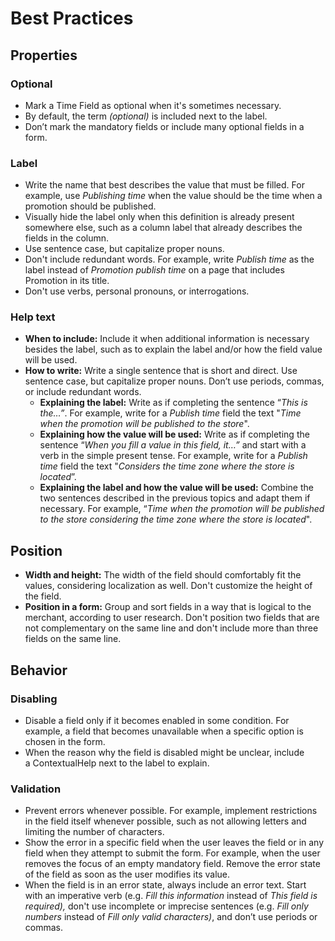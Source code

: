 # Best Practices

## Properties

### Optional

- Mark a Time Field as optional when it's sometimes necessary.
- By default, the term *(optional)* is included next to the label.
- Don’t mark the mandatory fields or include many optional fields in a form.

### Label

- Write the name that best describes the value that must be filled. For example, use *Publishing time* when the value should be the time when a promotion should be published.
- Visually hide the label only when this definition is already present somewhere else, such as a column label that already describes the fields in the column.
- Use sentence case, but capitalize proper nouns.
- Don't include redundant words. For example, write *Publish time* as the label instead of *Promotion publish time* on a page that includes Promotion in its title.
- Don't use verbs, personal pronouns, or interrogations.

### Help text

- **When to include:** Include it when additional information is necessary besides the label, such as to explain the label and/or how the field value will be used.
- **How to write:** Write a single sentence that is short and direct. Use sentence case, but capitalize proper nouns. Don’t use periods, commas, or include redundant words.
    - **Explaining the label:** Write as if completing the sentence “*This is the…”*. For example, write for a *Publish time* field the text "*Time when the promotion will be published to the store*".
    - **Explaining how the value will be used:** Write as if completing the sentence “*When you fill a value in this field, it…”* and start with a verb in the simple present tense. For example, write for a *Publish time* field the text "*Considers the time zone where the store is located*”.
    - **Explaining the label and how the value will be used:** Combine the two sentences described in the previous topics and adapt them if necessary. For example, “*Time when the promotion will be published to the store considering the time zone where the store is located*".

## Position

- **Width and height:** The width of the field should comfortably fit the values, considering localization as well. Don't customize the height of the field.
- **Position in a form:** Group and sort fields in a way that is logical to the merchant, according to user research. Don't position two fields that are not complementary on the same line and don't include more than three fields on the same line.

## Behavior

### Disabling

- Disable a field only if it becomes enabled in some condition. For example, a field that becomes unavailable when a specific option is chosen in the form.
- When the reason why the field is disabled might be unclear, include a ContextualHelp next to the label to explain.

### Validation

- Prevent errors whenever possible. For example, implement restrictions in the field itself whenever possible, such as not allowing letters and limiting the number of characters.
- Show the error in a specific field when the user leaves the field or in any field when they attempt to submit the form. For example, when the user removes the focus of an empty mandatory field. Remove the error state of the field as soon as the user modifies its value.
- When the field is in an error state, always include an error text. Start with an imperative verb (e.g. *Fill this information* instead of *This field is required),* don't use incomplete or imprecise sentences (e.g. *Fill only numbers* instead of *Fill only valid characters)*, and don’t use periods or commas.